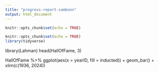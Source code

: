 ```yaml
---
title: "progress-report-sambonn"
output: html_document
---
```


```r
knitr::opts_chunk$set(echo = TRUE)
```

```r
knitr::opts_chunk$set(echo = TRUE)
library(tidyverse)
```


library(Lahman)
head(HallOfFame, 3)


HallOfFame %>% 
  ggplot(aes(x = yearID, fill = inducted)) +
  geom_bar() +
  xlim(c(1936, 2024))
